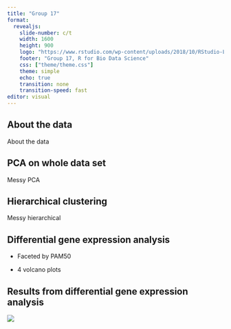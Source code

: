 ```yaml
---
title: "Group 17"
format: 
  revealjs:
    slide-number: c/t
    width: 1600
    height: 900
    logo: "https://www.rstudio.com/wp-content/uploads/2018/10/RStudio-Logo-Flat.png"
    footer: "Group 17, R for Bio Data Science"
    css: ["theme/theme.css"]
    theme: simple
    echo: true
    transition: none
    transition-speed: fast
editor: visual
---
```


## About the data

About the data

## PCA on whole data set

Messy PCA

## Hierarchical clustering

Messy hierarchical

## Differential gene expression analysis

-   Faceted by PAM50 

-   4 volcano plots

## Results from differential gene expression analysis

![](plots/heatmap_diif_exp_analysis.png){fig-align="center"}

## 
